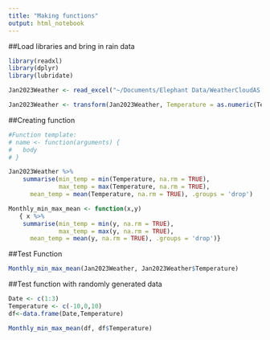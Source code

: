 ```yaml
---
title: "Making functions"
output: html_notebook
---
```

##Load libraries and bring in rain data
```r
library(readxl)
library(dplyr)
library(lubridate)

Jan2023Weather <- read_excel("~/Documents/Elephant Data/WeatherCloudAS Weather/WeatherCloud/WeatherCloud2023/JAN 2023 Weathercloud Asante Sana Weather 2023-01 (4).xlsx")

Jan2023Weather <- transform(Jan2023Weather, Temperature = as.numeric(Temperature))

```

##Creating function
```r

#Function template:
# name <- function(arguments) {
#   body
# }

Jan2023Weather %>%
    summarise(min_temp = min(Temperature, na.rm = TRUE),
              max_temp = max(Temperature, na.rm = TRUE),
      mean_temp = mean(Temperature, na.rm = TRUE), .groups = 'drop')

Monthly_min_max_mean <- function(x,y)
   { x %>%
    summarise(min_temp = min(y, na.rm = TRUE),
              max_temp = max(y, na.rm = TRUE),
      mean_temp = mean(y, na.rm = TRUE), .groups = 'drop')}

```

##Test Function
```r
Monthly_min_max_mean(Jan2023Weather, Jan2023Weather$Temperature)

```
##Test function with randomly generated data
```r
Date <- c(1:3)
Temperature <- c(-10,0,10)
df<-data.frame(Date,Temperature)

Monthly_min_max_mean(df, df$Temperature)
```


